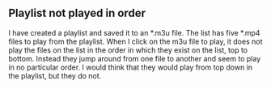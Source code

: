 == Playlist not played in order ==

I have created a playlist and saved it to an *.m3u file.  The list has five *.mp4 files to play from the playlist.  When I click on the m3u file to play, it does not play the files on the list in the order in which they exist on the list, top to bottom.  Instead they jump around from one file to another and seem to play in no particular order.  I would think that they would play from top down in the playlist, but they do not.